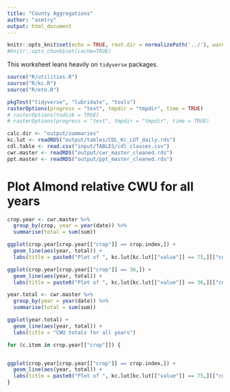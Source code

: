 ```yaml
---
title: "County Aggregations"
author: "asmtry"
output: html_document
---
```

  
```r
knitr::opts_knit$set(echo = TRUE, root.dir = normalizePath('../'), warning = TRUE, collapse = TRUE)
#knitr::opts_chunk$set(cache=TRUE)
```

This worksheet leans heavily on `tidyverse` packages.

```r
source("R/utilities.R")
source("R/kc.R")
source("R/eto.R")

pkgTest("tidyverse", "lubridate", "tools")
rasterOptions(progress = "text", tmpdir = "tmpdir", time = TRUE)
# rasterOptions(todisk = TRUE)
# rasterOptions(progress = "text", tmpdir = "tmpdir", time = TRUE)
```

```r
calc.dir <- "output/summaries"
kc.lut <- readRDS("output/tables/CDL_Kc_LUT_daily.rds")
cdl.table <- read.csv("input/TABLES/cdl_classes.csv")
cwr.master <- readRDS("output/cwr_master_cleaned.rds")
ppt.master <- readRDS("output/ppt_master_cleaned.rds")
```

# Plot Almond relative CWU for all years
```r
crop.year <- cwr.master %>%
  group_by(crop, year = year(date)) %>%
  summarise(total = sum(sum))

ggplot(crop.year[crop.year[["crop"]] == crop.index,]) +
  geom_line(aes(year, total)) + 
  labs(title = paste0("Plot of ", kc.lut[kc.lut[["value"]] == 75,][["cdl_name"]], "for all years"))

ggplot(crop.year[crop.year[["crop"]] == 36,]) +
  geom_line(aes(year, total)) + 
  labs(title = paste0("Plot of ", kc.lut[kc.lut[["value"]] == 36,][["cdl_name"]], "for all years"))

year.total <- cwr.master %>%
  group_by(year = year(date)) %>%
  summarise(total = sum(sum))

ggplot(year.total) +
  geom_line(aes(year, total)) + 
  labs(title = "CWU totals for all years")
```

```r

for (c.item in crop.year[["crop"]]) {


ggplot(crop.year[crop.year[["crop"]] == crop.index,]) +
  geom_line(aes(year, total)) + 
  labs(title = paste0("Plot of ", kc.lut[kc.lut[["value"]] == 75,][["cdl_name"]], "for all years"))
}
```


